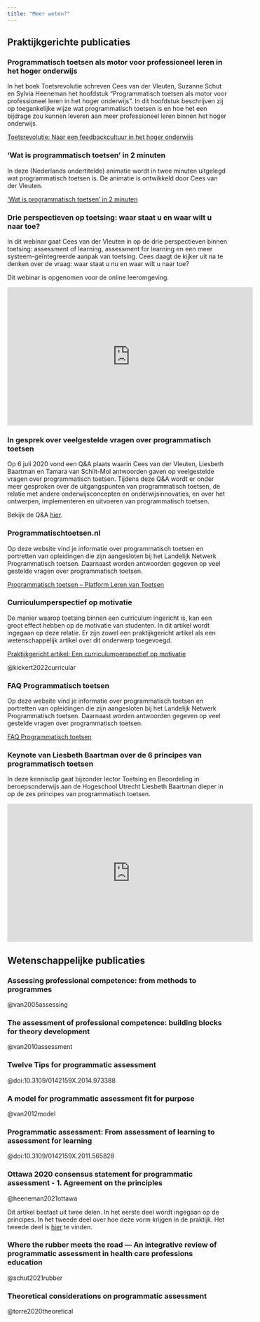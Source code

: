 ```yaml
---
title: "Meer weten?"
---
```


## Praktijkgerichte publicaties

### Programmatisch toetsen als motor voor professioneel leren in het hoger onderwijs 

In het boek Toetsrevolutie schreven Cees van der Vleuten, Suzanne Schut en Sylvia Heeneman het hoofdstuk “Programmatisch toetsen als motor voor professioneel leren in het hoger onderwijs". In dit hoofdstuk beschrijven zij op toegankelijke wijze wat programmatisch toetsen is en hoe het een bijdrage zou kunnen leveren aan meer professioneel leren binnen het hoger onderwijs.  

[Toetsrevolutie: Naar een feedbackcultuur in het hoger onderwijs](./bronnen/27_Toetsrevolutie.pdf)

### ‘Wat is programmatisch toetsen’ in 2 minuten 

In deze (Nederlands ondertitelde) animatie wordt in twee minuten uitgelegd wat programmatisch toetsen is. De animatie is ontwikkeld door Cees van der Vleuten. 

['Wat is programmatisch toetsen' in 2 minuten](./bronnen/80_Animatie_PT.mp4)

### Drie perspectieven op toetsing: waar staat u en waar wilt u naar toe? 

In dit webinar gaat Cees van der Vleuten in op de drie perspectieven binnen toetsing: assessment of learning, assessment for learning en een meer systeem-geïntegreerde aanpak van toetsing. Cees daagt de kijker uit na te denken over de vraag: waar staat u nu en waar wilt u naar toe?  

Dit webinar is opgenomen voor de online leeromgeving. 

<iframe width="560" height="315" src="https://www.youtube.com/embed/0AzX_QXl3N4" title="YouTube video player" frameborder="0" allow="accelerometer; autoplay; clipboard-write; encrypted-media; gyroscope; picture-in-picture" allowfullscreen></iframe>

### In gesprek over veelgestelde vragen over programmatisch toetsen 

Op 6 juli 2020 vond een Q&A plaats waarin Cees van der Vleuten, Liesbeth Baartman en Tamara van Schilt-Mol antwoorden gaven op veelgestelde vragen over programmatisch toetsen. Tijdens deze Q&A wordt er onder meer gesproken over de uitgangspunten van programmatisch toetsen, de relatie met andere onderwijsconcepten en onderwijsinnovaties, en over het ontwerpen, implementeren en uitvoeren van programmatisch toetsen. 

Bekijk de Q&A [hier](https://video.han.nl/P2G/Player/Player.aspx?id=cCjdDl).

### Programmatischtoetsen.nl  

Op deze website vind je informatie over programmatisch toetsen en portretten van opleidingen die zijn aangesloten bij het Landelijk Netwerk Programmatisch toetsen. Daarnaast worden antwoorden gegeven op veel gestelde vragen over programmatisch toetsen. 

[Programmatisch toetsen – Platform Leren van Toetsen](https://www.programmatischtoetsen.nl)

### Curriculumperspectief op motivatie 

De manier waarop toetsing binnen een curriculum ingericht is, kan een groot effect hebben op de motivatie van studenten. In dit artikel wordt ingegaan op deze relatie. Er zijn zowel een praktijkgericht artikel als een wetenschappelijk artikel over dit onderwerp toegevoegd. 

[Praktijkgericht artikel: Een curriculumperspectief op motivatie](./bronnen/102_Kickert_Curriculumperspectief.pdf)

@kickert2022curricular

### FAQ Programmatisch toetsen

Op deze website vind je informatie over programmatisch toetsen en portretten van opleidingen die zijn aangesloten bij het Landelijk Netwerk Programmatisch toetsen. Daarnaast worden antwoorden gegeven op veel gestelde vragen over programmatisch toetsen.

[FAQ Programmatisch toetsen](https://lerenvantoetsen.nl/programmatisch-toetsen-2/)

### Keynote van Liesbeth Baartman over de 6 principes van programmatisch toetsen

In deze kennisclip gaat bijzonder lector Toetsing en Beoordeling in beroepsonderwijs aan de Hogeschool Utrecht Liesbeth Baartman dieper in op de zes principes van programmatisch toetsen.

<iframe width="560" height="315" src="https://www.youtube.com/embed/fBCnwJUR1jI" title="YouTube video player" frameborder="0" allow="accelerometer; autoplay; clipboard-write; encrypted-media; gyroscope; picture-in-picture" allowfullscreen></iframe>

## Wetenschappelijke publicaties 

### Assessing professional competence: from methods to programmes 

@van2005assessing

### The assessment of professional competence: building blocks for theory development 

@van2010assessment 

### Twelve Tips for programmatic assessment  

@doi:10.3109/0142159X.2014.973388

### A model for programmatic assessment fit for purpose 

@van2012model 

### Programmatic assessment: From assessment of learning to assessment for learning 

@doi:10.3109/0142159X.2011.565828

### Ottawa 2020 consensus statement for programmatic assessment - 1. Agreement on the principles 

@heeneman2021ottawa

Dit artikel bestaat uit twee delen. In het eerste deel wordt ingegaan op de principes. In het tweede deel over hoe deze vorm krijgen in de praktijk. Het tweede deel is [hier](./bronnen/20_Ottowa_2020.pdf) te vinden.

### Where the rubber meets the road — An integrative review of programmatic assessment in health care professions education 

@schut2021rubber

### Theoretical considerations on programmatic assessment 

@torre2020theoretical